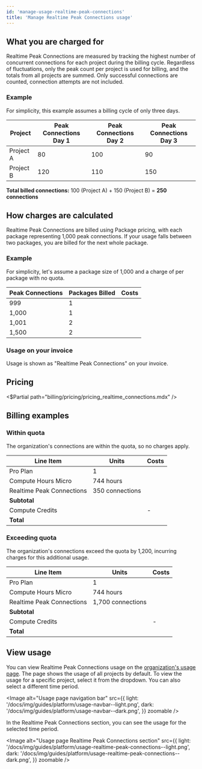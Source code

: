 ```yaml
---
id: 'manage-usage-realtime-peak-connections'
title: 'Manage Realtime Peak Connections usage'
---
```


## What you are charged for

Realtime Peak Connections are measured by tracking the highest number of concurrent connections for each project during the billing cycle. Regardless of fluctuations, only the peak count per project is used for billing, and the totals from all projects are summed. Only successful connections are counted, connection attempts are not included.

### Example

For simplicity, this example assumes a billing cycle of only three days.

| Project   | Peak Connections Day 1 | Peak Connections Day 2 | Peak Connections Day 3 |
| --------- | ---------------------- | ---------------------- | ---------------------- |
| Project A | 80                     | 100                    | 90                     |
| Project B | 120                    | 110                    | 150                    |

**Total billed connections:** 100 (Project A) + 150 (Project B) = **250 connections**

## How charges are calculated

Realtime Peak Connections are billed using Package pricing, with each package representing 1,000 peak connections. If your usage falls between two packages, you are billed for the next whole package.

### Example

For simplicity, let's assume a package size of 1,000 and a charge of <Price price="10" /> per package with no quota.

| Peak Connections | Packages Billed | Costs                |
| ---------------- | --------------- | -------------------- |
| 999              | 1               | <Price price="10" /> |
| 1,000            | 1               | <Price price="10" /> |
| 1,001            | 2               | <Price price="20" /> |
| 1,500            | 2               | <Price price="20" /> |

### Usage on your invoice

Usage is shown as "Realtime Peak Connections" on your invoice.

## Pricing

<$Partial path="billing/pricing/pricing_realtime_connections.mdx" />

## Billing examples

### Within quota

The organization's connections are within the quota, so no charges apply.

| Line Item                 | Units           | Costs                    |
| ------------------------- | --------------- | ------------------------ |
| Pro Plan                  | 1               | <Price price="25" />     |
| Compute Hours Micro       | 744 hours       | <Price price="10" />     |
| Realtime Peak Connections | 350 connections | <Price price="0" />      |
| **Subtotal**              |                 | **<Price price="35" />** |
| Compute Credits           |                 | -<Price price="10" />    |
| **Total**                 |                 | **<Price price="25" />** |

### Exceeding quota

The organization's connections exceed the quota by 1,200, incurring charges for this additional usage.

| Line Item                 | Units             | Costs                    |
| ------------------------- | ----------------- | ------------------------ |
| Pro Plan                  | 1                 | <Price price="25" />     |
| Compute Hours Micro       | 744 hours         | <Price price="10" />     |
| Realtime Peak Connections | 1,700 connections | <Price price="20" />     |
| **Subtotal**              |                   | **<Price price="45" />** |
| Compute Credits           |                   | -<Price price="10" />    |
| **Total**                 |                   | **<Price price="35" />** |

## View usage

You can view Realtime Peak Connections usage on the [organization's usage page](/dashboard/org/_/usage). The page shows the usage of all projects by default. To view the usage for a specific project, select it from the dropdown. You can also select a different time period.

<Image
  alt="Usage page navigation bar"
  src={{
    light: '/docs/img/guides/platform/usage-navbar--light.png',
    dark: '/docs/img/guides/platform/usage-navbar--dark.png',
  }}
  zoomable
/>

In the Realtime Peak Connections section, you can see the usage for the selected time period.

<Image
  alt="Usage page Realtime Peak Connections section"
  src={{
    light: '/docs/img/guides/platform/usage-realtime-peak-connections--light.png',
    dark: '/docs/img/guides/platform/usage-realtime-peak-connections--dark.png',
  }}
  zoomable
/>
